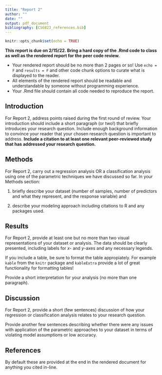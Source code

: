 ```yaml
---
title: "Report 2"
author: ""
date: ""
output: pdf_document
bibliography: [CS6823_references.bib]
---
```


```r
knitr::opts_chunk$set(echo = TRUE)
```

**This report is due on 2/15/22. Bring a hard copy of the .Rmd code to class as well as the rendered report for the peer code review.** 

- Your rendered report should be no more than 2 pages or so! Use `echo = F` and `results = F` and other code chunk options to curate what is displayed to the reader.
- All elements of the rendered report should be readable and understandable by someone without programming experience.
- Your .Rmd file should contain all code needed to reproduce the report.

## Introduction 
For Report 2, address points raised during the first round of review. Your introduction should include a short paragraph (or two!) that briefly introduces your research question. Include enough background information to convince your reader that your chosen research question is important to address. **Include a citation to at least one relevant peer-reviewed study that has addressed your research question.**  

## Methods  
For Report 2, carry out a regression analysis OR a classification analysis using one of the parametric techniques we have discussed so far. In your Methods section:

1) briefly describe your dataset (number of samples, number of predictors and what they represent, and the response variable) and

2) describe your modeling approach including citations to R and any packages used. 

## Results 
For Report 2, provide at least one but no more than two visual representations of your dataset or analysis. The data should be clearly presented, including labels for *x*- and *y*-axes and any necessary legends.

If you include a table, be sure to format the table appropiately. For example `kable` from the `knitr` package and `kableExtra` provide a lot of great functionality for formatting tables!  

Provide a short interpretation for your analysis (no more than one paragraph).

## Discussion 
For Report 2, provide a short (few sentences) discussion of how your regression or classification analysis relates to your research question.

Provide another few sentences describing whether there were any issues with application of the parametric approaches to your dataset in terms of violating model assumptions or low accuracy. 

## References 
By default these are provided at the end in the rendered document for anything you cited in-line. 
